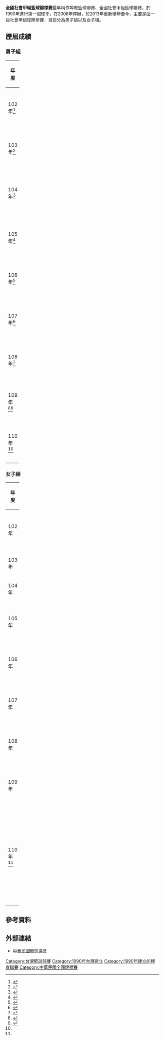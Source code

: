 {{infobox football tournament
| logo = 
| founded = 1990年
| teams = 
| region = {{ROC-TWN}}
| current champion = {{ubl|男子︰[[匯盛國際|匯盛國際]]|女子︰[[文化大學|文化大學]]}}
}}

'''全國社會甲組籃球錦標賽'''最早稱作埠際籃球聯賽、全國社會甲組籃球聯賽，於1990年進行第一個球季，在2008年停辦，於2013年重新舉辦至今，主要是由一些社會甲組球隊參賽，目前分為男子組以及女子組。

==歷屆成績==
===男子組===
{| class="wikitable" style="text-align: center;" width="100%"
|- 
!width=5%|年度
!width=10%|冠軍
!width=10%|亞軍
!width=10%|季軍
!width=10%|殿軍
|-
|102年<ref>{{cite news |author1=陳正健|title= 鴻亞SBL球員加持 社甲賽拚奪冠 |url= https://anntw.com/articles/20140416-WdDh |accessdate=2021-01-21 |work=台灣醒報 |date=2013-10-01}}</ref>
|鴻亞國際
|一統徵信
|義守大學
|首府大學
|-
|103年<ref>{{cite news|author1=郭博傑|title=103年全國社會組籃球錦標賽 國泰封后 鴻亞國際封王|url=http://www.todaynews.com.tw/bencandy.php?fid-21-id-7404-page-1.htm|accessdate=2021-01-21|work=今日報|date=2014-10-23|archive-date=2020-09-20|archive-url=https://web.archive.org/web/20200920045047/http://todaynews.com.tw/bencandy.php?fid-21-id-7404-page-1.htm}}</ref>
|鴻亞國際
|一統徵信
|良興鐵網
|老四川B
|-
|104年<ref>{{cite news|author1=林岳甫|title=籃球》鴻亞社甲又冠軍 一統繼續當老二|url=https://sports.ltn.com.tw/news/breakingnews/1467513|accessdate=2021-01-21|work=自由時報|date=2015-10-06|archive-date=2018-12-15|archive-url=https://web.archive.org/web/20181215174706/http://sports.ltn.com.tw/news/breakingnews/1467513}}</ref>
|鴻亞國際
|一統徵信
|港都扶輪社
|敦化機械
|-
|105年<ref>{{cite news|author1=本報訊|title=社會組籃賽》簡祐哲砍27分扳倒鴻亞 健行科大班底國光奪冠|url=https://www.ltsports.com.tw/basketball/other/119594-27|accessdate=2021-01-21|work=麗台運動報|date=2016-10-06|archive-date=2019-04-14|archive-url=https://web.archive.org/web/20190414105110/https://www.ltsports.com.tw/basketball/other/119594-27}}</ref>
|國光電力
|鴻亞國際
|長佳機電
|一統徵信
|-
|106年<ref>{{Cite web |url = https://ctba.meetagile.com/jsons/message/3um3rjiraTG9LcqJz1n0U/106%E5%B9%B4%E7%A4%BE%E6%9C%83%E7%B5%84%E7%B1%83%E7%90%83%E9%8C%A6%E6%A8%99%E8%B3%BD__%E6%AF%94%E8%B3%BD%E6%88%90%E7%B8%BE.pdf |title = 106年社會組籃球錦標賽 11月12日比賽成績 }}</ref>
|匯盛國際
|國光電力
|大鼎旅遊
|鴻亞國際
|-
|107年<ref>{{Cite web |url = https://ctba.meetagile.com/jsons/message/z4PLxwYgk8jqzyidb4k-r/107%E5%B9%B4%E5%85%A8%E5%9C%8B%E7%A4%BE%E6%9C%83%E7%B5%84%E6%B1%BA%E8%B3%BD%E8%B3%BD%E7%A8%8B%E6%AF%94%E6%95%B8_1021_.pdf |title = 107年全國社會組籃球錦標賽決賽賽程比數(1021) }}</ref>
|匯盛國際
|路易莎
|康克斯
|長佳機電
|-
|108年<ref>{{Cite web |url = https://ctba.meetagile.com/jsons/message/wCTfAOMPt9-2VHg8jBKnd/108%E5%B9%B4%E5%85%A8%E5%9C%8B%E7%A4%BE%E6%9C%83%E7%B5%84%E6%B1%BA%E8%B3%BD%E8%B3%BD%E7%A8%8B%E8%A1%A8_1124.pdf |title = 108年全國社會組籃球錦標賽決賽 11/24賽程比數及本屆排名 }}</ref>
|匯盛國際
|路易莎
|中一數位
|一統徵信
|-
|109年<ref>{{Cite web |url = https://www.basketball-tpe.org/messages/message.html?id=S6-OBLk7nOcgAMFYPkS5p |title = 109年全國社會組錦標賽 男、女子組名次 |access-date = 2021-01-21 |archive-date = 2021-01-30 |archive-url = https://web.archive.org/web/20210130175259/https://www.basketball-tpe.org/messages/message.html?id=S6-OBLk7nOcgAMFYPkS5p }}</ref><ref>{{cite news|author1=本報訊|title=籃球》109年全國社會組錦標賽 男子組匯盛國際完成四連霸|url=https://tw.sports.yahoo.com/amphtml/news/%E7%B1%83%E7%90%83-109%E5%B9%B4%E5%85%A8%E5%9C%8B%E7%A4%BE%E6%9C%83%E7%B5%84%E9%8C%A6%E6%A8%99%E8%B3%BD-%E7%94%B7%E5%AD%90%E7%B5%84%E5%8C%AF%E7%9B%9B%E5%9C%8B%E9%9A%9B%E5%AE%8C%E6%88%90%E5%9B%9B%E9%80%A3%E9%9C%B8-061612962.html|accessdate=2021-01-21|work=Yahoo運動|date=2020-09-24|archive-date=2021-01-29|archive-url=https://web.archive.org/web/20210129022311/https://tw.sports.yahoo.com/amphtml/news/%E7%B1%83%E7%90%83-109%E5%B9%B4%E5%85%A8%E5%9C%8B%E7%A4%BE%E6%9C%83%E7%B5%84%E9%8C%A6%E6%A8%99%E8%B3%BD-%E7%94%B7%E5%AD%90%E7%B5%84%E5%8C%AF%E7%9B%9B%E5%9C%8B%E9%9A%9B%E5%AE%8C%E6%88%90%E5%9B%9B%E9%80%A3%E9%9C%B8-061612962.html}}</ref>
|匯盛國際
|Homies
|榮昌茂
|牛旋風
|-
|110年<ref name="110年"/>
|凱邦工程
|犇鐵板燒
|福金剛
|岱宇國際
|}

===女子組===
{| class="wikitable" style="text-align: center;" width="100%"
|- 
!width=5%|年度
!width=10%|冠軍
!width=10%|亞軍
!width=10%|季軍
!width=10%|殿軍
|-
|102年
|中華電信
|台電
|台元
|北市大學
|-
|103年
|國泰
|台電
|台元
|佛光
|-
|104年
|colspan=4|未舉辦
|-
|105年
|台電
|悅來莊
|雷迪揚
|錦家御宴
|-
|106年
|台電
|三好美
|鈦鼎科技
|展昭國際
|-
|107年
|全龍旅行社
|信歐國際
|皓宇國際
|輔仁大學
|-
|108年
|TIGERS
|台電
|皓宇國際
|輔仁大學
|-
|109年
|文化大學
|台元
|北市大學
|台電
|-
|110年<ref name="110年"/>
|台電
|DLIVE
|遠雄人壽
|北市大-王山頌建築師事務所
|}

== 參考資料 ==
{{reflist|2|refs=

<ref name="110年">{{cite press release |title=110年MOLTEN盃全國社會組籃球錦標賽 女子組台電封后 男子組凱邦工程稱王 |url=https://www.basketball-tpe.org/messages/message.html?id=VnATL1PYoqVuUFOyVJyl1 |publisher=中華民國籃球協會 |accessdate=2021-10-14 |date=2021-10-12}}</ref>

}}

== 外部連結 ==
* [http://ctba.choxue.com/ 中華民國籃球協會] {{Wayback|url=http://ctba.choxue.com/ |date=20180627123418 }}

{{臺灣籃球}}

[[Category:台灣籃球競賽|Category:台灣籃球競賽]]
[[Category:1990年台灣建立|Category:1990年台灣建立]]
[[Category:1990年建立的體育聯賽|Category:1990年建立的體育聯賽]]
[[Category:中華民國全國錦標賽|Category:中華民國全國錦標賽]]